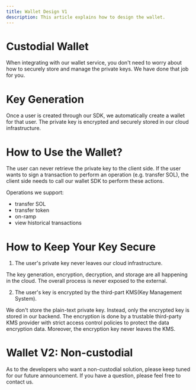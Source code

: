 ```yaml
---
title: Wallet Design V1
description: This article explains how to design the wallet.
---
```


# Custodial Wallet

When integrating with our wallet service, you don't need to worry about how to securely store and manage the private keys. We have done that job for you.

# Key Generation

Once a user is created through our SDK, we automatically create a wallet for that user. The private key is encrypted and securely stored in our cloud infrastructure.

# How to Use the Wallet?

The user can never retrieve the private key to the client side. If the user wants to sign a transaction to perform an operation (e.g. transfer SOL), the client side needs to call our wallet SDK to perform these actions.

Operations we support:
* transfer SOL
* transfer token
* on-ramp
* view historical transactions

# How to Keep Your Key Secure

1. The user's private key never leaves our cloud infrastructure.

The key generation, encryption, decryption, and storage are all happening in the cloud. The overall process is never exposed to the external.

2. The user's key is encrypted by the third-part KMS(Key Management System).

We don't store the plain-text private key. Instead, only the encrypted key is stored in our backend. The encryption is done by a trustable third-party KMS provider with strict access control policies to protect the data encryption data. Moreover, the encryption key never leaves the KMS.

# Wallet V2: Non-custodial

As to the developers who want a non-custodial solution, please keep tuned for our future announcement. If you have a question, please feel free to contact us.